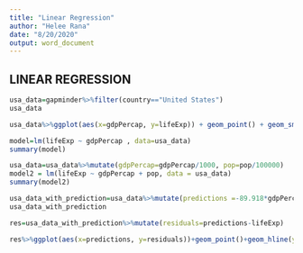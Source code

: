 ```yaml
---
title: "Linear Regression"
author: "Helee Rana"
date: "8/20/2020"
output: word_document
---
```


## LINEAR REGRESSION  
```r
usa_data=gapminder%>%filter(country=="United States")
usa_data


```

```r
usa_data%>%ggplot(aes(x=gdpPercap, y=lifeExp)) + geom_point() + geom_smooth(aes(x=gdpPercap, y=lifeExp), method = 'lm', se=0)
```

```r
model=lm(lifeExp ~ gdpPercap , data=usa_data)
summary(model)
```

```r
usa_data=usa_data%>%mutate(gdpPercap=gdpPercap/1000, pop=pop/100000)
model2 = lm(lifeExp ~ gdpPercap + pop, data = usa_data)
summary(model2)
```


```r
usa_data_with_prediction=usa_data%>%mutate(predictions =-89.918*gdpPercap + 909.844*pop + 55.076)
usa_data_with_prediction

```


```r
res=usa_data_with_prediction%>%mutate(residuals=predictions-lifeExp)
```

```r
res%>%ggplot(aes(x=predictions, y=residuals))+geom_point()+geom_hline(yintercept = 0)
```